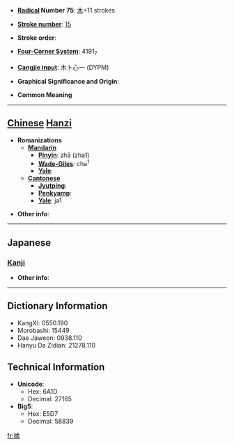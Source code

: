 * '''[[Wiktionary:Chinese radical index| Radical]] Number 75''': [[Wiktionary:Chinese radical index 木|木]]+11 strokes

* '''[[Wiktionary:Chinese total strokes index|Stroke number]]''': [[Wiktionary:Chinese total strokes index 15|15]]

* '''Stroke order''': 

* '''[[Wiktionary:Chinese four corner index|Four-Corner System]]''': 4191<sub>7</sub>

* '''[[Wiktionary:Chinese Cangjie index|Cangjie input]]''': 木卜心一 (DYPM)

* '''Graphical Significance and Origin''': 

* '''Common Meaning'''

----

== [[Chinese]] [[Hanzi]] ==

* '''Romanizations'''
** '''[[Mandarin]]'''
*** '''[[Pinyin]]''': zhā (zha1)
*** '''[[Wade-Giles]]''': cha<sup>1</sup>
*** '''[[Yale]]''': 
** '''[[Cantonese]]'''
*** '''[[Jyutping]]''':
*** '''[[Penkyamp]]''': 
*** '''[[Yale]]''': ja1

* '''Other info''': 

----

==Japanese==
===[[Kanji]]===
{{kanji|on readings=[[さ]] (sa), [[しゃ]] (sha)|kun readings=[[こぼけ]] (koboke)}}

* '''Other info''':  

----

== Dictionary Information ==

* KangXi: 0550.190
* Morobashi: 15449
* Dae Jaweon: 0938.110
* Hanyu Da Zidian: 21278.110

== Technical Information ==

* '''Unicode''':
** Hex: 6A1D
** Decimal: 27165
* '''Big5''':
** Hex: E5D7
** Decimal: 58839

[[fr:樝]]